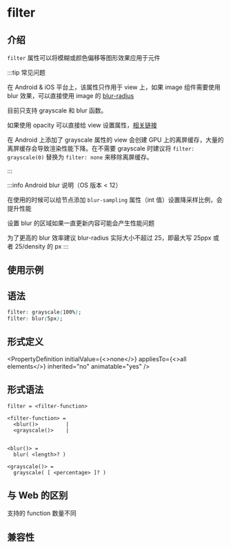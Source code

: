 # filter

## 介绍

`filter` 属性可以将模糊或颜色偏移等图形效果应用于元件

:::tip 常见问题

在 Android & iOS 平台上，该属性只作用于 view 上，如果 image 组件需要使用 blur 效果，可以直接使用 image 的 [blur-radius](api/elements/built-in/image.mdx#blur-radius)

目前只支持 grayscale 和 blur 函数。

如果使用 opacity 可以直接给 view 设置属性，[相关链接](./opacity.mdx)

在 Android 上添加了 grayscale 属性的 view 会创建 GPU 上的离屏缓存，大量的离屏缓存会导致渲染性能下降。在不需要 grayscale 时建议将 `filter: grayscale(0)` 替换为 `filter: none` 来移除离屏缓存。

:::

:::info Android blur 说明（OS 版本 \< 12）

在使用的时候可以给节点添加 `blur-sampling` 属性（int 值）设置降采样比例，会提升性能

设置 blur 的区域如果一直更新内容可能会产生性能问题

为了更高的 blur 效率建议 blur-radius 实际大小不超过 25，即最大写 25ppx 或者 25/density 的 px
:::

## 使用示例


<Go
  example="css-api"
  entry="src/filter"
  defaultFile="src/filter/App.tsx"
  img="https://lf-lynx.tiktok-cdns.com/obj/lynx-artifacts-oss-sg/lynx-website/assets/doc/css/filter.jpg"
  defaultEntryFile="dist/filter.lynx.bundle"
  entry="src/filter"
/>

## 语法

```css
filter: grayscale(100%);
filter: blur(5px);
```

## 形式定义


<PropertyDefinition
  initialValue={<>none</>}
  appliesTo={<>all elements</>}
  inherited="no"
  animatable="yes"
/>

## 形式语法

```
filter = <filter-function>

<filter-function> =
  <blur()>         |
  <grayscale()>    |


<blur()> =
  blur( <length>? )

<grayscale()> =
  grayscale( [ <percentage> ]? )

```

## 与 Web 的区别

支持的 function 数量不同

## 兼容性


<LegacyCompatTable metadata="css/properties/filter" />
